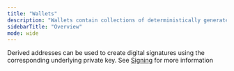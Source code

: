 ```yaml
---
title: "Wallets"
description: "Wallets contain collections of deterministically generated cryptographic public / private key pairs that share a common seed. Turnkey securely holds the common seed, but only you can access it. In most cases, Wallets should be preferred over Private Keys since they can be represented by a mnemonic phrase, used across a variety of cryptographic curves, and can derive many addresses."
sidebarTitle: "Overview"
mode: wide
---
```



Derived addresses can be used to create digital signatures using the corresponding underlying private key. See [Signing](/api-reference/signing/overview) for more information
